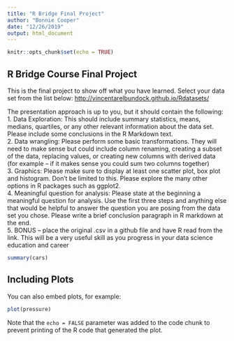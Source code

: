 ```yaml
---
title: "R Bridge Final Project"
author: "Bonnie Cooper"
date: "12/26/2019"
output: html_document
---
```


```r
knitr::opts_chunk$set(echo = TRUE)
```

## R Bridge Course Final Project

This is the final project to show off what you have learned.
Select your data set from the list below:
<http://vincentarelbundock.github.io/Rdatasets/>

The presentation approach is up to you, but it should contain the following:  
1. Data Exploration: This should include summary statistics, means, medians, quartiles, or any
other relevant information about the data set. Please include some conclusions in the R
Markdown text.  
2. Data wrangling: Please perform some basic transformations. They will need to make sense but
could include column renaming, creating a subset of the data, replacing values, or creating new
columns with derived data (for example – if it makes sense you could sum two columns
together)  
3. Graphics: Please make sure to display at least one scatter plot, box plot and histogram. Don’t
be limited to this. Please explore the many other options in R packages such as ggplot2.  
4. Meaningful question for analysis: Please state at the beginning a meaningful question for
analysis. Use the first three steps and anything else that would be helpful to answer the
question you are posing from the data set you chose. Please write a brief conclusion paragraph
in R markdown at the end.  
5. BONUS – place the original .csv in a github file and have R read from the link. This will be a very useful skill as you progress in your data science education and career



```r
summary(cars)
```

## Including Plots

You can also embed plots, for example:

```r
plot(pressure)
```

Note that the `echo = FALSE` parameter was added to the code chunk to prevent printing of the R code that generated the plot.
